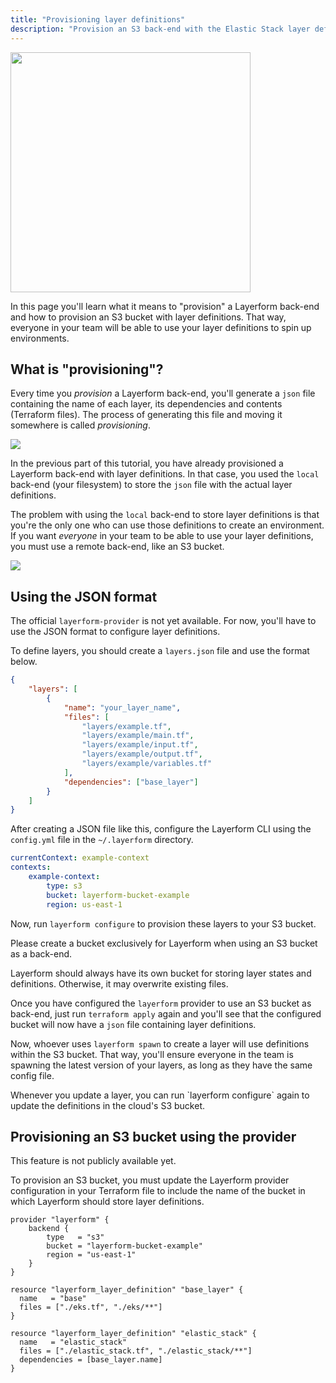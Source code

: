 ```yaml
---
title: "Provisioning layer definitions"
description: "Provision an S3 back-end with the Elastic Stack layer definitions so that developers can use them to spin up development environments later."
---
```


<div className="flex justify-center items-center">
    <img src="../images/cat-spawn.png" width="384px" />
</div>

In this page you'll learn what it means to "provision" a Layerform back-end and how to provision an S3 bucket with layer definitions. That way, everyone in your team will be able to use your layer definitions to spin up environments.

## What is "provisioning"?

Every time you _provision_ a Layerform back-end, you'll generate a `json` file containing the name of each layer, its dependencies and contents (Terraform files). The process of generating this file and moving it somewhere is called _provisioning_.

![](../images/backend-process.png)

In the previous part of this tutorial, you have already provisioned a Layerform back-end with layer definitions. In that case, you used the `local` back-end (your filesystem) to store the `json` file with the actual layer definitions.

The problem with using the `local` back-end to store layer definitions is that you're the only one who can use those definitions to create an environment. If you want _everyone_ in your team to be able to use your layer definitions, you must use a remote back-end, like an S3 bucket.

![](../images/backend-pull.png)

## Using the JSON format

The official `layerform-provider` is not yet available. For now, you'll have to use the JSON format to configure layer definitions.

To define layers, you should create a `layers.json` file and use the format below.

```json
{
    "layers": [
        {
            "name": "your_layer_name",
            "files": [
                "layers/example.tf",
                "layers/example/main.tf",
                "layers/example/input.tf",
                "layers/example/output.tf",
                "layers/example/variables.tf"
            ],
            "dependencies": ["base_layer"]
        }
    ]
}
```

After creating a JSON file like this, configure the Layerform CLI using the `config.yml` file in the `~/.layerform` directory.

```yaml
currentContext: example-context
contexts:
    example-context:
        type: s3
        bucket: layerform-bucket-example
        region: us-east-1
```

Now, run `layerform configure` to provision these layers to your S3 bucket.

<Warning>
Please create a bucket exclusively for Layerform when using an S3 bucket as a back-end.

Layerform should always have its own bucket for storing layer states and definitions. Otherwise, it may overwrite existing files.

</Warning>

Once you have configured the `layerform` provider to use an S3 bucket as back-end, just run `terraform apply` again and you'll see that the configured bucket will now have a `json` file containing layer definitions.

Now, whoever uses `layerform spawn` to create a layer will use definitions within the S3 bucket. That way, you'll ensure everyone in the team is spawning the latest version of your layers, as long as they have the same config file.

<Note>
    Whenever you update a layer, you can run `layerform configure` again to
    update the definitions in the cloud's S3 bucket.
</Note>

## Provisioning an S3 bucket using the provider

<Warning>This feature is not publicly available yet.</Warning>

To provision an S3 bucket, you must update the Layerform provider configuration in your Terraform file to include the name of the bucket in which Layerform should store layer definitions.

```hcl
provider "layerform" {
    backend {
        type   = "s3"
        bucket = "layerform-bucket-example"
        region = "us-east-1"
    }
}

resource "layerform_layer_definition" "base_layer" {
  name   = "base"
  files = ["./eks.tf", "./eks/**"]
}

resource "layerform_layer_definition" "elastic_stack" {
  name   = "elastic_stack"
  files = ["./elastic_stack.tf", "./elastic_stack/**"]
  dependencies = [base_layer.name]
}
```

